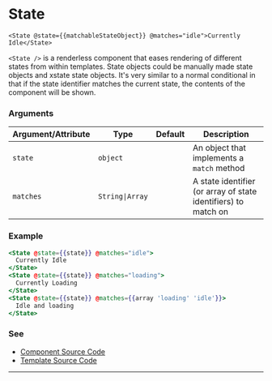 # State

`<State @state={{matchableStateObject}} @matches="idle">Currently Idle</State>`

`<State />` is a renderless component that eases rendering of different states
from within templates. State objects could be manually made state objects and
xstate state objects. It's very similar to a normal conditional in that if the
state identifier matches the current state, the contents of the component will
be shown.

### Arguments

| Argument/Attribute | Type | Default | Description |
| --- | --- | --- | --- |
| `state` | `object` |  | An object that implements a `match` method |
| `matches` | `String\|Array` |  | A state identifier (or array of state identifiers) to match on |


### Example

```hbs
<State @state={{state}} @matches="idle">
  Currently Idle
</State>
<State @state={{state}} @matches="loading">
  Currently Loading
</State>
<State @state={{state}} @matches={{array 'loading' 'idle'}}>
  Idle and loading
</State>
```

### See

- [Component Source Code](./index.js)
- [Template Source Code](./index.hbs)

---
